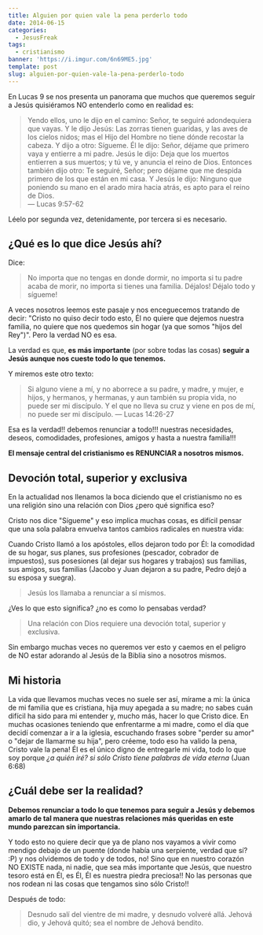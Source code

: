 ```yaml
---
title: Alguien por quien vale la pena perderlo todo
date: 2014-06-15
categories:
  - JesusFreak
tags:
  - cristianismo
banner: 'https://i.imgur.com/6n69ME5.jpg'
template: post
slug: alguien-por-quien-vale-la-pena-perderlo-todo
---
```


En Lucas 9 se nos presenta un panorama que muchos que queremos seguir a Jesús quisiéramos NO entenderlo como en realidad es:

> Yendo ellos, uno le dijo en el camino: Señor, te seguiré adondequiera que vayas. Y le dijo Jesús: Las zorras tienen guaridas, y las aves de los cielos nidos; mas el Hijo del Hombre no tiene dónde recostar la cabeza. Y dijo a otro: Sígueme. Él le dijo: Señor, déjame que primero vaya y entierre a mi padre. Jesús le dijo: Deja que los muertos entierren a sus muertos; y tú ve, y anuncia el reino de Dios. Entonces también dijo otro: Te seguiré, Señor; pero déjame que me despida primero de los que están en mi casa. Y Jesús le dijo: Ninguno que poniendo su mano en el arado mira hacia atrás, es apto para el reino de Dios.<br />
> — Lucas 9:57-62

Léelo por segunda vez, detenidamente, por tercera si es necesario.

## ¿Qué es lo que dice Jesús ahí?

Dice:

> No importa que no tengas en donde dormir, no importa si tu padre acaba de morir, no importa si tienes una familia. Déjalos! Déjalo todo y sígueme!

A veces nosotros leemos este pasaje y nos enceguecemos tratando de decir: "Cristo no quiso decir todo esto, Él no quiere que dejemos nuestra familia, no quiere que nos quedemos sin hogar (ya que somos "hijos del Rey")". Pero la verdad NO es esa.

La verdad es que, **es más importante** (por sobre todas las cosas) **seguir a Jesús aunque nos cueste todo lo que tenemos.**

Y miremos este otro texto:

> Si alguno viene a mí, y no aborrece a su padre, y madre, y mujer, e hijos, y hermanos, y hermanas, y aun también su propia vida, no puede ser mi discípulo. Y el que no lleva su cruz y viene en pos de mí, no puede ser mi discípulo. — Lucas 14:26-27

Esa es la verdad!! debemos renunciar a todo!!! nuestras necesidades, deseos, comodidades, profesiones, amigos y hasta a nuestra familia!!!

**El mensaje central del cristianismo es RENUNCIAR a nosotros mismos.**

## Devoción total, superior y exclusiva

En la actualidad nos llenamos la boca diciendo que el cristianismo no es una religión sino una relación con Dios ¿pero qué significa eso?

Cristo nos dice "Sígueme" y eso implica muchas cosas, es difícil pensar que una sola palabra envuelva tantos cambios radicales en nuestra vida:

Cuando Cristo llamó a los apóstoles, ellos dejaron todo por Él: la comodidad de su hogar, sus planes, sus profesiones (pescador, cobrador de impuestos), sus posesiones (al dejar sus hogares y trabajos) sus familias, sus amigos, sus familias (Jacobo y Juan dejaron a su padre, Pedro dejó a su esposa y suegra).

> Jesús los llamaba a renunciar a sí mismos.

¿Ves lo que esto significa? ¿no es como lo pensabas verdad?

> Una relación con Dios requiere una devoción total, superior y exclusiva.

Sin embargo muchas veces no queremos ver esto y caemos en el peligro de NO estar adorando al Jesús de la Biblia sino a nosotros mismos.

## Mi historia

La vida que llevamos muchas veces no suele ser así, mírame a mi: la única de mi familia que es cristiana, hija muy apegada a su madre; no sabes cuán difícil ha sido para mi entender y, mucho más, hacer lo que Cristo dice. En muchas ocasiones teniendo que enfrentarme a mi madre, como el día que decidí comenzar a ir a la iglesia, escuchando frases sobre "perder su amor" o "dejar de llamarme su hija", pero créeme, todo eso ha valido la pena, Cristo vale la pena! Él es el único digno de entregarle mi vida, todo lo que soy porque _¿a quién iré? si sólo Cristo tiene palabras de vida eterna_ (Juan 6:68)

## ¿Cuál debe ser la realidad?

**Debemos renunciar a todo lo que tenemos para seguir a Jesús y debemos amarlo de tal manera que nuestras relaciones más queridas en este mundo parezcan sin importancia.**

Y todo esto no quiere decir que ya de plano nos vayamos a vivir como mendigo debajo de un puente (donde había una serpiente, verdad que sí? :P) y nos olvidemos de todo y de todos, no! Sino que en nuestro corazón NO EXISTE nada, ni nadie, que sea más importante que Jesús, que nuestro tesoro está en Él, es Él, Él es nuestra piedra preciosa!! No las personas que nos rodean ni las cosas que tengamos sino sólo Cristo!!

Después de todo:

> Desnudo salí del vientre de mi madre, y desnudo volveré allá. Jehová dio, y Jehová quitó; sea el nombre de Jehová bendito.
